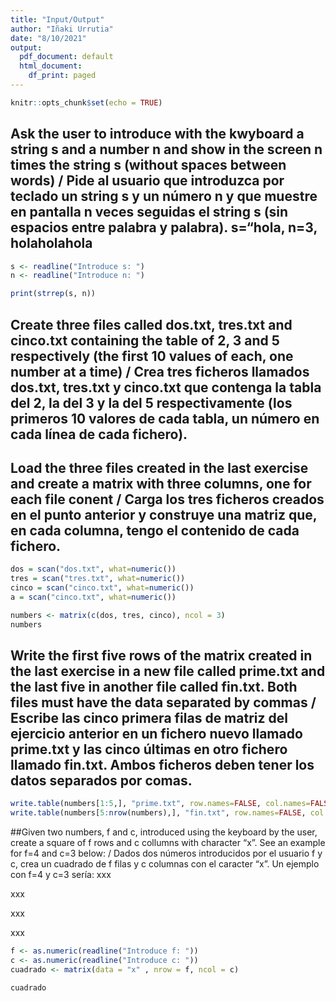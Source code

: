 ```yaml
---
title: "Input/Output"
author: "Iñaki Urrutia"
date: "8/10/2021"
output:
  pdf_document: default
  html_document:
    df_print: paged
---
```


```r
knitr::opts_chunk$set(echo = TRUE)
```

## Ask the user to introduce with the kwyboard a string s and a number n and show in the screen n times the string s (without spaces between words) / Pide al usuario que introduzca por teclado un string s y un número n y que muestre en pantalla n veces seguidas el string s (sin espacios entre palabra y palabra). s="hola, n=3, holaholahola

```r
s <- readline("Introduce s: ")
n <- readline("Introduce n: ")

print(strrep(s, n))
```

## Create three files called dos.txt, tres.txt and cinco.txt containing the table of 2, 3 and 5 respectively (the first 10 values of each, one number at a time) / Crea tres ficheros llamados dos.txt, tres.txt y cinco.txt que contenga la tabla del 2, la del 3 y la del 5 respectivamente (los primeros 10 valores de cada tabla, un número en cada línea de cada fichero).

## Load the three files created in the last exercise and create a matrix with three columns, one for each file conent / Carga los tres ficheros creados en el punto anterior y construye una matriz que, en cada columna, tengo el contenido de cada fichero.

```r
dos = scan("dos.txt", what=numeric())
tres = scan("tres.txt", what=numeric())
cinco = scan("cinco.txt", what=numeric())
a = scan("cinco.txt", what=numeric())

numbers <- matrix(c(dos, tres, cinco), ncol = 3)
numbers
```

## Write the first five rows of the matrix created in the last exercise in a new file called prime.txt and the last five in another file called fin.txt. Both files must have the data separated by commas / Escribe las cinco primera filas de matriz del ejercicio anterior en un fichero nuevo llamado prime.txt y las cinco últimas en otro fichero llamado fin.txt. Ambos ficheros deben tener los datos separados por comas.

```r
write.table(numbers[1:5,], "prime.txt", row.names=FALSE, col.names=FALSE, sep = ",")
write.table(numbers[5:nrow(numbers),], "fin.txt", row.names=FALSE, col.names=FALSE, sep = ",")

```

##Given two numbers, f and c, introduced using the keyboard by the user, create a square of f rows and c collumns with character "x". See an example for f=4 and c=3 below: / Dados dos números introducidos por el usuario f y c, crea un cuadrado de f filas y c columnas con el caracter "x". Un ejemplo con f=4 y c=3 sería:
xxx

xxx

xxx

xxx

```r
f <- as.numeric(readline("Introduce f: "))
c <- as.numeric(readline("Introduce c: "))
cuadrado <- matrix(data = "x" , nrow = f, ncol = c)

cuadrado
```
